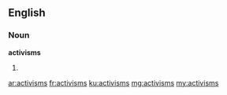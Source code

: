 ==English==

===Noun===
'''activisms'''
# {{plural of|activism}}

[[ar:activisms]]
[[fr:activisms]]
[[ku:activisms]]
[[mg:activisms]]
[[my:activisms]]